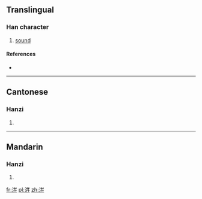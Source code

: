 {{also|泙}}
==Translingual==

===Han character===
{{Han char|rn=85|rad=水|as=06|sn=9|four=38141|canj=ETT}}

# [[sound]]

====References====
* {{Han ref|kx=0622.110|dkj=17415|dj=1018.090|hdz=31616.010|uh=6D34|ud=27956|bh=CF6E|bd=53102}}

----

==Cantonese==

===Hanzi===
{{yue-hanzi|jyut=|y=ping4}}

# {{defn|lang=yue|sort=水06}}

----

==Mandarin==

===Hanzi===
{{cmn-hanzi|pin=[[píng]] ([[ping2]]), [[xuàn]] ([[xuan4]])|wg=p'ing<sup>2</sup>, hsüan<sup>4</sup>}}

# {{defn|lang=cmn|sort=水06}}

[[fr:洴]]
[[pl:洴]]
[[zh:洴]]